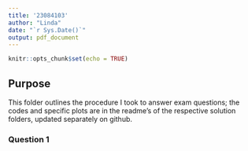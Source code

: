 ```yaml
---
title: '23084103'
author: "Linda"
date: "`r Sys.Date()`"
output: pdf_document
---
```


```r
knitr::opts_chunk$set(echo = TRUE)
```

## Purpose

This folder outlines the procedure I took to answer exam questions; the codes and specific plots are in the readme's of the respective solution folders, updated separately on github.

### Question 1

